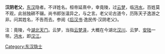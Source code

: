 '''汉阴老父'''，[[东汉|东汉]]隐者。不详姓名。桓帝延熹中，幸竟陵，过[[云梦|云梦]]，临[[沔水|沔水]]，百姓莫不观，此翁独耕不辍。尚书郎张温异之，与之言。老父论古道今，历陈天子逸游之非。问其姓名，不告而去。参阅《[[后汉书|后汉书]]·逸民传·汉阴老父》。

注：竟陵，今[[湖北|湖北]][[天门市|天门]]。云梦，当指[[云梦泽|云梦泽]]，大概在今湖北[[汉川|汉川]]、云梦、[[安陆|安陆]]一带。[[沔水|沔水]]，即[[汉江_(中国)|汉江]]。

[[Category:东汉隐士|Category:东汉隐士]]